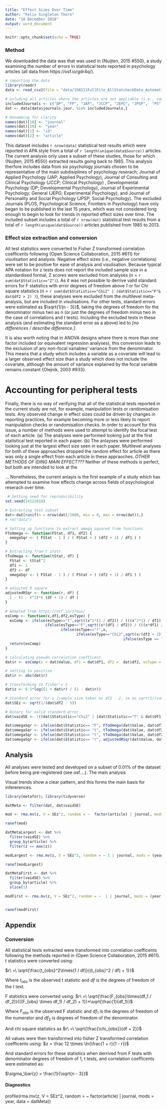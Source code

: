 ```yaml
---
title: "Effect Sizes Over Time"
author: "Felix Singleton Thorn"
date: "10 December 2018"
output: word_document
---
```


```r
knitr::opts_chunk$set(echo = TRUE)
```


### Method

We downloaded the data was that was used in {Nuijten, 2015 #550}, a study examining the number of errors in statistical tests reported in psychology articles (all data from https://osf.io/gdr4q/).  

```r
# importing the data
library(readr)
data <- read_csv2(file = "data/150211FullFile_AllStatcheckData_Automatic1Tail.csv")

# exluding all articles where the articles are not appliable (i.e., samples don't go back to 1985)
includedJournals <- c("DP", "FP", "JAP", "JCCP", "JEPG", "JPSP",  "PS")
dat <- data[data$journals.jour. %in% includedJournals,]

# Renamming for clarity
names(dat)[18] <- "journal"
names(dat)[19] <- "year"
names(dat)[1] <- "id"
names(dat)[2] <- "article"
```


This dataset includes `r nrow(data)` statistical test results which were reported in APA style from a total of `r length(unique(data$Source))` articles. The current analysis only uses a subset of these studies, those for which {Nuijten, 2015 #550} extracted results going back to 1985. This analysis therfore includes data from six psychology journals chosen to be representative of the main subdisiplines of psychology reserach; Journal of Applied Psychology (JAP; Applied Psychology), Journal of Consulting and Clinical Psychology (JCCP; Clinical Psychology) , Developmental Psychology (DP; Developmental Psychology), Journal of Experimental Psychology: General (JEPG; Experimental Psychology), and Journal of Personality and Social Psychology (JPSP; Social Psychology). The excluded Journals (PLOS, Psychological Science, Frontiers in Psychology) have only began to be published in the last 15 years, which was not considered long enough to begin to look for trends in reported effect sizes over time. The included subset includes a total of `r nrow(dat)` statistical test results from a total of `r length(unique(dat$Source))` articles published from 1985 to 2013.


### Effect size extraction and conversion 

All test statistics were converted to Fisher Z transformed correlation coefficents following {Open Science Collaboration, 2015 #611} for visulisation and analysis. Negative effect sizes (i.e., negative correlations) were set to be positive for ease of analysis and visulisation. Because typical APA notation for z tests does not report the included sample size in a standardised formal, Z scores were excluded from analyses (n = `r sum(dat$Statistic=="Z")`). As it was not possible to derrive valid standard errors for F statistics with error degrees of freedom above 1 or for Chi square statistics (n = `r sum(dat$Statistic=="Chi2" | (dat$Statistic=="F"& dat$df2 > 2) )`), these analyses were excluded from the multilevel meta-analysis, but are included in visulisations. For other tests, standard errors were estimated as $\sqrt{1/(n - 3)}$, taking the degrees of freedom for the denominator minus two as n (or just the degrees of freedom minus two in the case of correlations and t tests). Including the excluded tests in these analysis (and estimating the standard error as a above) led to *[no differences / describe difference.]*. 

It is also worth noting that in ANOVA designs where there is more than one factor included (or equivalent regression analyses), this conversion leads to the exclusion of any non-focal variables' variance from the denominator. This means that a study which includes a variable as a covariate will lead to a larger observed effect size than a study which does not include the covariate, although the amount of variance explained by the focal variable remains constant {Olejnik, 2003 #933}. 

# Accounting for peripheral tests

Finally, there is no way of verifying that all of the statistical tests reported in the current study are not, for example, manipulation tests or randomisation tests. Any observed change in effect sizes could be driven by changes in reporting practices, for example becoming more or less likely to report manipulation checks or randomisation checks. In order to account for this issue, a number of methods were used to attempt to identify the focal test of each article. (a) The analyses were performed looking just at the first statistical test reported in each paper. (b) The anlayses were performed looking just at the largest effect size seen in each paper. Multilevel analyses for both of these approaches dropped the random effect for article as there was only a single effect from each article in these appraoches. *OTHER METHODS OF IDING MAIN EFFECT???* Neither of these methods is perfect, but both are intended to look at the 

... Nonetheless, the current anlayis is the first example of a study which has attempted to examine how effects change across fields of psychological reserach over time. 



```r
 # Setting seed for reproducibility
set.seed(14122018)

# Extracting test subset
dat<-dat[runif(n = nrow(dat)/1000, min = 0, max = nrow(dat)),]
# rm("data") 

# Setting up functions to extract omega squared from functions
FToOmega <- function(FStat, df1, df2) {
  omegaSqr <- ( FStat - 1 ) / ( FStat + ( (df2 + 1) / df1 ) )
}

# Extracting from t stats
tToOmega <- function(tStat, df) {
  FStat <- tStat^2
  df1 <- 1
  df2 <- df
  omegaSqr <- ( FStat - 1 ) / ( FStat + ( (df2 + 1) / df1 ) )  
}

# adjusted R square
adjustedRSqr <- function(r, df) {
  1 - (1 - r^2)*( (df + 1) / df )
}

# Adapted from https://osf.io/z7aux/
esComp <- function(x,df1,df2,esType) {
  esComp <- ifelse(esType=="t",sqrt((x^2*(1 / df2)) / (((x^2*1) / df2) + 1)), 
                  ifelse(esType=="F",sqrt((x*(df1 / df2)) / (((x*df1) / df2) + 1))*sqrt(1/df1),
                         ifelse(esType=="r",x,
                                ifelse(esType=="Chi2",sqrt(x/(df2 + 2)),
                                                     ifelse(esType == "Z",NA,NA)))))
  return(esComp)
}

# calculating pseudo correlation coefficent
dat$r <- esComp(x = dat$Value, df1 = dat$df1, df2 =  dat$df2, esType = dat$Statistic)

# setting to positive
dat$r <- abs(dat$r)

# transforming to fisher's z
dat$z <- 0.5*log((1 + dat$r) / (1 - dat$r)) 

# Standard error for z (sample size taken as df2 - 2, se as sqrt(1/(sampleSize-3))
dat$SEz <- sqrt(1/(dat$df2 - 5))

# Binary for valid standard error
dat$vaidSE <- !((dat$Statistic=="Chi2" | (dat$Statistic=="F" & dat$df1 > 1) | (dat$Statistic == "Z")) | dat$df2 < 6)

dat$omegaSqr <- ifelse(dat$Statistic== "F", FToOmega(dat$Value, dat$df1, dat$df2), NA)
dat$omegaSqr <- ifelse(dat$Statistic== "t", tToOmega(dat$Value, dat$df2), dat$omegaSqr)
dat$omegaSqr <- ifelse(dat$Statistic== "t", tToOmega(dat$Value, dat$df2), dat$omegaSqr)
dat$omegaSqr <- ifelse(dat$Statistic== "r", adjustedRSqr(dat$Value, dat$df2), dat$omegaSqr)


```


## Analysis 

All analyses were tested and developed on a subset of 0.01% of the dataset before being pre-registered (see osf....). The main analysis  

Visual trends show a clear pattern, and this forms the main basis for infererences. 


```r
library(metafor); library(tidyverse)

datMeta <- filter(dat, dat$vaidSE)

mod <- rma.mv(z, V = SEz^2, random = ~  factor(article) | journal, mods = (year - mean(year)), data = datMeta)

ranef(mod)

```



```r

datMetaLargest <- dat %>% 
  filter(vaidSE) %>% 
  group_by(article) %>%
  filter(z == max(z))

modLargest <- rma.mv(z, V = SEz^2, random = ~ 1 | journal, mods = (year - mean(year)), data = datMetaLargest)

ranef(modLargest)

```


```r

datMetaFirst <- dat %>% 
  filter(vaidSE) %>% 
  group_by(article) %>%
  slice(1)

modFirst <- rma.mv(z, V = SEz^2, random = ~  1 | journal, mods = (year - mean(year)), data = datMetaFirst)


ranef(modFirst)

```


## Appendix 

### Conversion 
All statistical tests extracted were transformed into correlation coefficents following the methods reported in {Open Science Collaboration, 2015 #611}. t statistics were converted using:

$r\ =\ \sqrt{\frac{t_{obs}^2\times(1 / df)}{(t_{obs}^2 / df) + 1}}$

Where $t_{obs}$ is the observed t statistic and $df$ is the degrees of freedom of the t test. 

F statistics were converted using:
$r\  =\ \sqrt{\frac{F_{obs}\times(df_1 / df_2)}{((F_{obs} \times df_1) / df_2) + 1}}*\sqrt{\frac{1}{df_1}}$

Where $F_{obs}$ is the observed F statistic and $df_1$ is the degrees of freedom of the numerator and $df_2$ is degrees of freedom of the denominator.  

And chi square statistics as
$r\ =\ \sqrt{\frac{\chi_{obs}}{df + 2}}$


All values were then transformed into fisher Z transformed correlation coefficents using:
$z = \frac 12 \times \ln(\frac{1 + r}{1 - r})$

And standard errors for these statistics when derrived from F tests with denominator degrees of freedom of 1, t tests, and correlation coefficents were estimated as:

$\sigma_\bar{z} = \frac{1}{\sqrt{n - 3}}$ 


#### Diagnostics 

profile(rma.mv(z, V = SEz^2, random = ~  factor(article) | journal, mods = year, data = datMeta))

